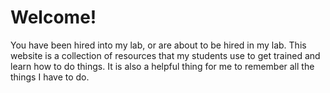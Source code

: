 # Welcome! {.unnumbered}

You have been hired into my lab, or are about to be hired in my lab. This
website is a collection of resources that my students use to get trained and
learn how to do things. It is also a helpful thing for me to remember all the
things I have to do.
